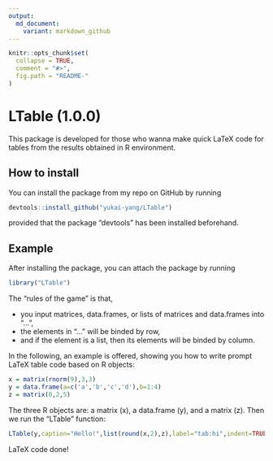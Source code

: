 ```yaml
---
output:
  md_document:
    variant: markdown_github
---
```


<!-- README.md is generated from README.Rmd. Please edit that file -->

```r
knitr::opts_chunk$set(
  collapse = TRUE,
  comment = "#>",
  fig.path = "README-"
)
```

# LTable (1.0.0)

This package is developed for those who wanna make quick LaTeX code for tables from the results obtained in R environment.

## How to install

You can install the package from my repo on GitHub by running
```r
devtools::install_github("yukai-yang/LTable")
```
provided that the package "devtools" has been installed beforehand.

## Example

After installing the package, you can attach the package by running
```r
library("LTable")
```

The "rules of the game" is that,

* you input matrices, data.frames, or lists of matrices and data.frames into "...",
* the elements in "..." will be binded by row,
* and if the element is a list, then its elements will be binded by column.

In the following, an example is offered, showing you how to write prompt LaTeX table code based on R objects: 

```r
x = matrix(rnorm(9),3,3)
y = data.frame(a=c('a','b','c','d'),b=1:4)
z = matrix(0,2,5)
```
The three R objects are: a matrix (x), a data.frame (y), and a matrix (z). Then we run the "LTable" function:
```r
LTable(y,caption="Hello!",list(round(x,2),z),label="tab:hi",indent=TRUE)
```
LaTeX code done!
